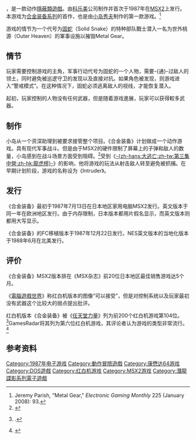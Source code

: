 {{NoteTA
| G1=Games
}}

{{Infobox video game
|title = 合金装备
|japanese = メタルギア
|english = Metal Gear
|image = File:Mgs logo.png
|caption = 
|developer = [[科樂美|科樂美]]
|publisher = {{vgrelease|JP|[[科樂美|科樂美]]}}{{vgrelease|NA|{{tsl|en|Ultra Games||Ultra Games}} (NES)}} 
|director= [[小岛秀夫|小岛秀夫]]
|designer = [[小岛秀夫|小岛秀夫]]
|programmer = 福井博幸<br>大塚友則<br>Koji Toyohara
|artist = {{lang|ja|たばたまさみ}}（Masami Tabata）<br>{{lang|ja|ふじもとあずさ}}（Azusa Fujimoto）
|composer = '''MSX2'''<br>水谷郁<br>Shigehiro Takenouchi<br>古川元亮<br>'''红白机'''<br>村岡一樹
|series = [[潛龍諜影系列|潛龍諜影系列]]
|platforms = {{collapsible list|title=[[MSX|MSX2]]|titlestyle=font-weight:normal;font-size:13px;background:transparent;text-align:left|[[红白机|红白机]]<br/>[[MS-DOS|MS-DOS]]<br/>[[康懋達64|康懋達64]]<br/>[[移动电话|移动电话]]<br/>[[任天堂GameCube|任天堂GameCube]]<br/>[[PlayStation_2|PlayStation 2]]<br/>[[Virtual_Console|Wii Virtual Console]]<br/>[[PlayStation_3|PlayStation 3]]<br/>[[Xbox_360|Xbox 360]]<br/>[[PlayStation_Vita|PlayStation Vita]]<br/>[[Microsoft_Windows|Microsoft Windows]]}}
|released = {{collapsible list|title=1987年7月13日|'''MSX2'''{{vgrelease|JP|July 13, 1987<ref name=mg1_truth>{{cite web|url=http://www.konami.jp/mg25th/truth/mg.html|title=METAL GEAR 25th ANNIVERSARY 「メタルギアソリッドの真実」|language=ja|publisher=Konami Digital Entertainment|access-date=2017-11-13|archive-date=2020-12-08|archive-url=https://web.archive.org/web/20201208064421/http://www.konami.jp/mg25th/truth/mg.html|dead-url=no}}</ref>|EU|1987}}'''Famicom/NES'''{{vgrelease|JP|December 22, 1987|NA|June 1988|EU/AU|1989}}'''MS-DOS'''{{vgrelease|NA|August 30, 1990|EU|1990}}'''Commodore 64'''{{vgrelease|NA|1990|EU|1990}}'''GameCube'''{{vgrelease|JP|March 11, 2004}}'''Mobile phone'''{{vgrelease|JP|August 18, 2004}}'''PlayStation 2'''<br />{{vgrelease|JP|December 22, 2005|NA|March 14, 2006|EU|October 6, 2006|AUS|October 13, 2006}}'''Virtual Console'''{{vgrelease|JP|December 8, 2009<ref>{{cite web|url=http://www.konami.jp/products/dl_wii_mg_msx_vc/|title=メタルギア|publisher=[[科樂美|科樂美]]|accessdate=2015-06-13|archive-date=2018-09-08|archive-url=https://web.archive.org/web/20180908045513/http://www.konami.jp/products/dl_wii_mg_msx_vc/|dead-url=no}}</ref>}}'''PlayStation 3''' & '''Xbox 360'''<br />{{Video game release|NA|November 8, 2011<!-- broken <ref name="konami.jp"/> -->|JP|November 23, 2011<!-- broken <ref name="Auto6H-1"/> -->|EU|February 3, 2012<!-- broken <ref name="konami.jp"/> -->|AU|February 16, 2012}}'''PlayStation Vita'''<br />{{Video game release|NA|June 12, 2012|JP|June 28, 2012|EU|June 29, 2012|AU|July 5, 2012}}'''Microsoft Windows'''<br />{{Video game release|WW|September 25, 2020}}}}
|genre = [[动作冒险游戏|动作冒险]]，[[隐蔽类游戏|隐蔽类]]
|modes = [[单人电子游戏|单人游戏]]
}}

{{vgname|合金装备|ja=メタルギア|en=Metal Gear|cn=合金装备|tw=潛龍諜影|aka=燃烧坦克}}，是一款动作[[隱蔽類遊戲|隱蔽類遊戲]]。由[[科乐美|科乐美]]公司制作并首次于1987年在[[MSX|MSX2]]上发行。本游戏为[[合金装备系列|合金装备系列]]的首作，也是由[[小岛秀夫|小岛秀夫]]制作的第一款游戏。<ref>Jeremy Parish, "Metal Gear," ''Electronic Gaming Monthly'' 225 (January 2008): 93.</ref>

游戏的情节为一个代号为[[固蛇|固蛇]]（Solid Snake）的特种部队戰士潜入一名为世外桃源（Outer Heaven）的軍事设施以摧毁Metal Gear。

== 情节 ==
{{Metal Gear编年史}}
玩家需要控制游戏的主角，军事行动代号为固蛇的一个人物，需要-{通}-过敌人的领土，同时避免被巡逻守卫的发现以及直接对抗。如果角色被发现，则游戏进入“警戒模式”。在这种情况下，固蛇必须逃离敌人的视线，才能恢复潜入。

起初，玩家控制的人物没有任何武器，但是随着游戏進展，玩家可以获得較多武器。

== 制作 ==
小岛从一个资深助理到被要求接管整个项目。《合金装备》计划做成一个动作游戏。具有现代军事战斗。但是由于MSX2的硬件限制了屏幕上的子弹和敌人的数量，小岛感到在战斗场景方面受到阻碍。<ref>{{cite web|url=https://8bitdigi.com/metal-gear-at-30/|title=The Legacy of Metal Gear, 30 Years Later|author=Rezaee, Stan|publisher=8Bit/Digi|access-date=2017-07-30|archive-date=2020-11-12|archive-url=https://web.archive.org/web/20201112021333/https://8bitdigi.com/metal-gear-at-30/|dead-url=no}}</ref>受到《[[第三集中營|-{zh-hans:大逃亡;zh-tw:第三集中營;zh-hk:龍虎榜}-]]》的影响，他将游戏的玩法从射击敌人转至避免被抓捕。在早期计划阶段，游戏的名称设为《Intruder》。

== 发行 ==
《合金装备》最初于1987年7月13日在日本地区家用电脑MSX2发行。英文版本于同一年在欧洲地区发行。由于内存限制，日本版本都用片假名显示，而英文版本则都用大写显示。

《合金装备》的FC移植版本于1987年12月22日发行。NES英文版本的当地化版本于1988年6月在北美发行。

== 评价 ==
《合金装备》MSX2版本排在《MSX杂志》前20位日本地区最佳销售游戏达5个月。

《[[電腦遊戲世界|電腦遊戲世界]]》称红白机版本的图像“可以接受”，但是对控制系统以及玩家最初没有武器这个比较大的弱点提出批评。

红白机版本《合金装备》被《[[任天堂力量|任天堂力量]]》列为前200个红白机游戏第104位。<ref name="NP Top 200">{{Citation|year=February 2006|title=NP Top 200|periodical=Nintendo Power|volume=200|pages=58–66}}.</ref>GamesRadar将其列为第六位红白机游戏，其评论者认为游戏的类型非常流行。<ref>{{cite web|title=Best NES Games of all time|url=http://www.gamesradar.com/best-nes-games-all-time/|work=[[GamesRadar|GamesRadar]]|date=2012-04-16|accessdate=2013-12-05|archive-date=2015-08-03|archive-url=https://www.webcitation.org/6aV6EGvED?url=http://www.gamesradar.com/best-nes-games-all-time/|dead-url=no}}</ref>

== 参考资料 ==
{{Reflist}}

{{合金装备系列}}

{{DEFAULTSORT:Metal Gear}}
[[Category:1987年电子游戏|Category:1987年电子游戏]]
[[Category:動作冒險遊戲|Category:動作冒險遊戲]]
[[Category:康懋达64游戏|Category:康懋达64游戏]]
[[Category:DOS遊戲|Category:DOS遊戲]]
[[Category:红白机游戏|Category:红白机游戏]]
[[Category:MSX2游戏|Category:MSX2游戏]]
[[Category:潛龍諜影系列電子遊戲|Category:潛龍諜影系列電子遊戲]]